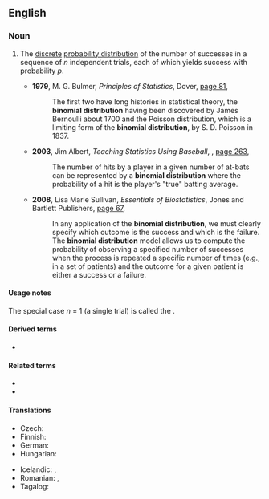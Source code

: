 ==English==
{{wikipedia}}

===Noun===
{{en-noun}}

# {{lb|en|probability theory|statistics}} The [[discrete]] [[probability distribution]] of the number of successes in a sequence of ''n'' independent trials, each of which yields success with probability ''p''.
#* '''1979''', M. G. Bulmer, ''Principles of Statistics'', Dover, [https://books.google.com.au/books?id=dh24EaSrmBkC&pg=PA81&dq=%22binomial+distribution%22%7C%22binomial+distributions%22&hl=en&sa=X&ved=0ahUKEwjWhqDXqKnWAhUjxFQKHQgDAeE4ZBDoAQiXATAR#v=onepage&q=%22binomial%20distribution%22%7C%22binomial%20distributions%22&f=false page 81],
#*: The first two have long histories in statistical theory, the '''binomial distribution''' having been discovered by James Bernoulli about 1700 and the Poisson distribution, which is a limiting form of the '''binomial distribution''', by S. D. Poisson in 1837.
#* '''2003''', Jim Albert, ''Teaching Statistics Using Baseball'', {{w|Mathematical Association of America}}, [https://books.google.com.au/books?id=1mNZfyil2ecC&pg=PA163&dq=%22binomial+distribution%22%7C%22binomial+distributions%22&hl=en&sa=X&ved=0ahUKEwjZpJj1nanWAhXIu7wKHf91DtsQ6AEIOjAE#v=onepage&q=%22binomial%20distribution%22%7C%22binomial%20distributions%22&f=false page 263],
#*: The number of hits by a player in a given number of at-bats can be represented by a '''binomial distribution''' where the probability of a hit is the player's "true" batting average.
#* '''2008''', Lisa Marie Sullivan, ''Essentials of Biostatistics'', Jones and Bartlett Publishers, [https://books.google.com.au/books?id=Xsqa6b_6Oe4C&pg=PA67&dq=%22binomial+distribution%22%7C%22binomial+distributions%22&hl=en&sa=X&ved=0ahUKEwjZpJj1nanWAhXIu7wKHf91DtsQ6AEImwEwFw#v=onepage&q=%22binomial%20distribution%22%7C%22binomial%20distributions%22&f=false page 67],
#*: In any application of the '''binomial distribution''', we must clearly specify which outcome is the success and which is the failure. The '''binomial distribution''' model allows us to compute the probability of observing a specified number of successes when the process is repeated a specific number of times (e.g., in a set of patients) and the outcome for a given patient is either a success or a failure.

====Usage notes====
The special case ''n'' = 1 (a single trial) is called the {{m|en|Bernoulli distribution}}.

====Derived terms====
* {{l|en|negative binomial distribution}}

====Related terms====
* {{l|en|binomial random variable}}
* {{l|en|binomial test}}

====Translations====
{{trans-top|probability distribution}}
* Czech: {{t|cs|binomické rozdělení|n}}
* Finnish: {{t|fi|binomijakauma}}
* German: {{t|de|Binomialverteilung|f}}
* Hungarian: {{t|hu|binomiális eloszlás}}
{{trans-mid}}
* Icelandic: {{t|is|tvíliðudreifing|f}}, {{t|is|tvíkostadreifing|f}}
* Romanian: {{t|ro|distribuție binomială|f}}, {{t|ro|distribuție binomică}}
* Tagalog: {{t|tl|duhakaying pamamahagi}}
{{trans-bottom}}